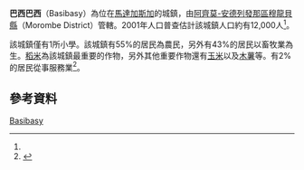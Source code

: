 {{Infobox settlement
|official_name = 巴西巴西
|other_name =
|native_name = Basibasy
|nickname =
|settlement_type = 
|motto =
|pushpin_map = Madagascar
|pushpin_label_position =bottom
|pushpin_map_caption =巴西巴西在馬達加斯加的位置
|pushpin_mapsize =180
|coordinates_region = MG
|subdivision_type = 國家
|subdivision_name = {{MAD}}
|subdivision_type1 = {{le|區 (馬達加斯加)|Regions of Madagascar|區}}
|subdivision_name1 = [[阿齊莫-安德列發那區|阿齊莫-安德列發那區]]
|subdivision_type2 = {{le|縣 (馬達加斯加)|Districts of Madagascar|縣}}
|subdivision_name2 = [[穆龍貝縣|穆龍貝縣]]
|population_as_of = 2001
|population_footnotes = <ref name="pop"/>
|population_total = 12000
|population_note =
|population_density_km2 =
|population_density_urban_sq_mi =
|population_blank1_title =民族
|population_blank1 =
|population_blank2_title =宗教
|population_blank2 =
|timezone = [[東非時間|EAT]]
|utc_offset = +3
|timezone_DST = 
|utc_offset_DST = 
|coordinates_display = inline,title
|latd=22 |latm=10 |lats= |latNS=S
|longd=43|longm=39 |longs= |longEW=E
|elevation_footnotes=
|elevation_m = 88
|elevation_ft =
}}

'''巴西巴西'''（Basibasy）為位在[[馬達加斯加|馬達加斯加]]的城鎮，由[[阿齊莫-安德列發那區|阿齊莫-安德列發那區]][[穆龍貝縣|穆龍貝縣]]（Morombe District）管轄。2001年人口普查估計該城鎮人口約有12,000人<ref name="pop"/>。

該城鎮僅有1所小學。該城鎮有55%的居民為農民，另外有43%的居民以畜牧業為生。[[稻米|稻米]]為該城鎮最重要的作物，另外其他重要作物還有[[玉米|玉米]]以及[[木薯|木薯]]等。有2%的居民從事服務業<ref name="pop">{{cite web| url=http://www.ilo.cornell.edu/ilo/data.html| title=ILO census data| publisher=[[Cornell_University|Cornell University]]| year=2002| accessdate=2008-04-29| archive-date=2018-10-11| archive-url=https://web.archive.org/web/20181011035214/http://www.ilo.cornell.edu/ilo/data.html| dead-url=no}}</ref>。

== 參考資料 ==
{{reflist}}

{{阿齊莫-安德列發那區}}

[[Category:阿齊莫-安德列發那區聚居地|Basibasy]]

{{Madagascar-geo-stub}}